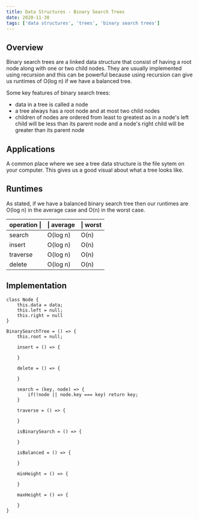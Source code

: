 ```yaml
---
title: Data Structures - Binary Search Trees
date: 2020-11-30
tags: ['data structures', 'trees', 'binary search trees']
---
```



## Overview

Binary search trees are a linked data structure that consist of having a root node along with one or two child nodes. They are usually implemented using recursion and this can be powerful because using recursion can give us runtimes of O(log n)
 if we have a balanced tree. 

Some key features of binary search trees:
- data in a tree is called a node
- a tree always has a root node and at most two child nodes
- children of nodes are ordered from least to greatest as in a node's left child will be less than its parent node and a node's right child will be greater than its parent node

## Applications

A common place where we see a tree data structure is the file sytem on your computer. This gives us a good visual about what a tree looks like.

## Runtimes

As stated, if we have a balanced binary search tree then our runtimes are O(log n) in the average case and O(n) in the worst case.

operation \| |\| average |\| worst
--- | --- | ---
search  	| O(log n) |	O(n) 
insert          | O(log n) |    O(n) 
traverse	| O(log n) |	O(n)
delete		| O(log n) |	O(n)

## Implementation
```
class Node {
	this.data = data;
	this.left = null;
	this.right = null
}

BinarySearchTree = () => {
	this.root = null;

	insert = () => {

	}
	
	delete = () => {

	}

	search = (key, node) => {
		if(!node || node.key === key) return key;
	}

	traverse = () => {

	}

	isBinarySearch = () => {

	}

	isBalanced = () => {

	}
	
	minHeight = () => {

	}

	maxHeight = () => {

	}
}
```


